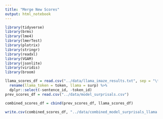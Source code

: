 ```yaml
---
title: "Merge New Scores"
output: html_notebook
---
```


```r
library(tidyverse)
library(brms)
library(lme4)
library(lmerTest)
library(plotrix)
library(stringr)
library(readxl)
library(VGAM)
library(jsonlite)
library(viridis)
library(broom)
```


```r
llama_scores_df = read.csv("../data/llama_imaze_results.txt", sep = "\t") %>% dplyr::select(-freq, -X) %>%
  rename(llama_token = token, llama = surp) %>%
  dplyr::select(-sentence_id, -token_id)
prev_scores_df = read.csv("../data/model_surprisals.csv")

combined_scores_df = cbind(prev_scores_df, llama_scores_df)

write.csv(combined_scores_df, "../data/combined_model_surprisals_llama.csv")



```











